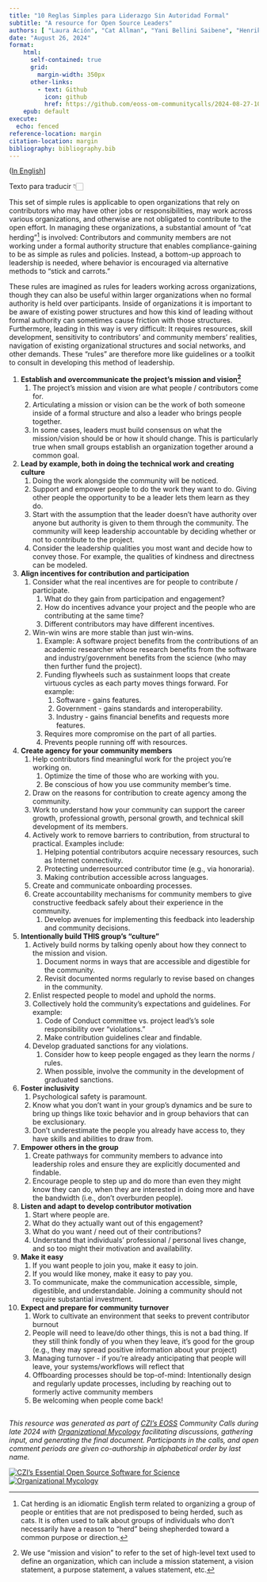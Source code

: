```yaml
---
title: "10 Reglas Simples para Liderazgo Sin Autoridad Formal"
subtitle: "A resource for Open Source Leaders"
authors: [ "Laura Ación", "Cat Allman", "Yani Bellini Saibene", "Henrik Bengtsson", "Beth Duckles", "Jonah Duckles", "Kate Hertweck", "Daniel S. Katz", "Dan Sholler", "Carol Willing"]
date: "August 26, 2024"
format:
    html: 
      self-contained: true
      grid: 
        margin-width: 350px
      other-links:
        - text: Github
          icon: github
          href: https://github.com/eoss-om-communitycalls/2024-08-27-10-simple-rules-for-leadership
    epub: default
execute: 
  echo: fenced
reference-location: margin
citation-location: margin
bibliography: bibliography.bib
---
```

([In English](/)]

Texto para traducir 👇🏻

This set of simple rules is applicable to open organizations that rely on contributors who may have other jobs or responsibilities, may work across various organizations, and otherwise are not obligated to contribute to the open effort. In managing these organizations, a substantial amount of “cat herding”[^2] is involved: Contributors and community members are not working under a formal authority structure that enables compliance-gaining to be as simple as rules and policies. Instead, a bottom-up approach to leadership is needed, where behavior is encouraged via alternative methods to “stick and carrots.”  

These rules are imagined as rules for leaders working across organizations, though they can also be useful within larger organizations when no formal authority is held over participants. Inside of organizations it is important to be aware of existing power structures and how this kind of leading without formal authority can sometimes cause friction with those structures. Furthermore, leading in this way is very difficult: It requires resources, skill development, sensitivity to contributors’ and community members’ realities, navigation of existing organizational structures and social networks, and other demands. These “rules” are therefore more like guidelines or a toolkit to consult in developing this method of leadership.

1. **Establish and overcommunicate the project’s mission and vision[^3]**   
   1. The project’s mission and vision are what people / contributors come for.  
   2. Articulating a mission or vision can be the work of both someone inside of a formal structure and also a leader who brings people together.   
   3. In some cases, leaders must build consensus on what the mission/vision should be or how it should change. This is particularly true when small groups establish an organization together around a common goal.  
2. **Lead by example, both in doing the technical work and creating culture**   
   1. Doing the work alongside the community will be noticed.   
   2. Support and empower people to do the work they want to do. Giving other people the opportunity to be a leader lets them learn as they do.   
   3. Start with the assumption that the leader doesn’t have authority over anyone but authority is given to them through the community. The community will keep leadership accountable by deciding whether or not to contribute to the project.   
   4. Consider the leadership qualities you most want and decide how to convey those. For example, the qualities of kindness and directness can be modeled.   
3. **Align incentives for contribution and participation**  
   1. Consider what the real incentives are for people to contribute / participate.   
      1. What do they gain from participation and engagement?  
      2. How do incentives advance your project and the people who are contributing at the same time?  
      3. Different contributors may have different incentives.   
   2. Win-win wins are more stable than just win-wins.  
      1. Example: A software project benefits from the contributions of an academic researcher whose research benefits from the software and industry/government benefits from the science (who may then further fund the project).  
      2. Funding flywheels such as sustainment loops that create virtuous cycles as each party moves things forward. For example:  
         1. Software \- gains features.  
         2. Government \- gains standards and interoperability.  
         3. Industry \- gains financial benefits and requests more features.  
      3. Requires more compromise on the part of all parties.  
      4. Prevents people running off with resources.  
4. **Create agency for your community members**   
   1. Help contributors find meaningful work for the project you’re working on.  
      1. Optimize the time of those who are working with you.  
      2. Be conscious of how you use community member’s time.  
   2. Draw on the reasons for contribution to create agency among the community.  
   3. Work to understand how your community can support the career growth, professional growth, personal growth, and technical skill development of its members.  
   4. Actively work to remove barriers to contribution, from structural to practical. Examples include:  
      1. Helping potential contributors acquire necessary resources, such as Internet connectivity.  
      2. Protecting underresourced contributor time (e.g., via honoraria).   
      3. Making contribution accessible across languages.  
   5. Create and communicate onboarding processes.  
   6. Create accountability mechanisms for community members to give constructive feedback safely about their experience in the community.  
      1. Develop avenues for implementing this feedback into leadership and community decisions.  
5. **Intentionally build THIS group’s “culture”**  
   1. Actively build norms by talking openly about how they connect to the mission and vision.   
      1. Document norms in ways that are accessible and digestible for the community.  
      2. Revisit documented norms regularly to revise based on changes in the community.  
   2. Enlist respected people to model and uphold the norms.  
   3. Collectively hold the community’s expectations and guidelines. For example:  
      1. Code of Conduct committee vs. project lead’s’s sole responsibility over “violations.”  
      2. Make contribution guidelines clear and findable.   
   4. Develop graduated sanctions for any violations.   
      1. Consider how to keep people engaged as they learn the norms / rules.  
      2. When possible, involve the community in the development of graduated sanctions.  
6. **Foster inclusivity**  
   1. Psychological safety is paramount.   
   2. Know what you don’t want in your group’s dynamics and be sure to bring up things like toxic behavior and in group behaviors that can be exclusionary.    
   3. Don’t underestimate the people you already have access to, they have skills and abilities to draw from.    
7. **Empower others in the group**   
   1. Create pathways for community members to advance into leadership roles and ensure they are explicitly documented and findable.  
   2. Encourage people to step up and do more than even they might know they can do, when they are interested in doing more and have the bandwidth (i.e., don’t overburden people).  
8. **Listen and adapt to develop contributor motivation**  
   1. Start where people are.   
   2. What do they actually want out of this engagement?  
   3. What do you want / need out of their contributions?  
   4. Understand that individuals’ professional / personal lives change, and so too might their motivation and availability.  
9. **Make it easy**   
   1. If you want people to join you, make it easy to join.   
   2. If you would like money, make it easy to pay you.   
   3. To communicate, make the communication accessible, simple, digestible, and understandable. Joining a community should not require substantial investment.  
10. **Expect and prepare for community turnover**  
    1. Work to cultivate an environment that seeks to prevent contributor burnout  
    2. People will need to leave/do other things, this is not a bad thing. If they still think fondly of you when they leave, it’s good for the group (e.g., they may spread positive information about your project)  
    3. Managing turnover \- if you’re already anticipating that people will leave, your systems/workflows will reflect that  
    4. Offboarding processes should be top-of-mind: Intentionally design and regularly update processes, including by reaching out to formerly active community members  
    5. Be welcoming when people come back\!

[^1]:  This resource was first developed by attendees at the August 26, 2024 Chan Zuckerberg Initiative community call for the Essential Open Source Software program. If you add to this document, please also add your name to the contributors list (alphabetically by last name). A list of additional contributors will be shared in a forthcoming GitHub repo, where you can also submit a contribution. 

[^2]:  Cat herding is an idiomatic English term related to organizing a group of people or entities that are not predisposed to being herded, such as cats. It is often used to talk about groups of individuals who don’t necessarily have a reason to “herd” being shepherded toward a common purpose or direction. 

[^3]:  We use "mission and vision" to refer to the set of high-level text used to define an organization, which can include a mission statement, a vision statement, a purpose statement, a values statement, etc.

<!-- FOOTER & LOGOS Please do not modify below --> 
----
_This resource was generated as part of [CZI's EOSS](https://chanzuckerberg.com/eoss/) Community Calls during late 2024 with 
[Organizational Mycology](https://orgmycology.com) facilitating discussions, gathering input, 
and generating the final document. Participants in the calls, and open comment periods are 
given co-authorship in alphabetical order by last name._  
  

[![CZI's Essential Open Source Software for Science](img/CZI-EOSS.png)](https://czi.co/EOSS)
[![Organizational Mycology](img/om_short_logo.png)](https://orgmycology.com)
